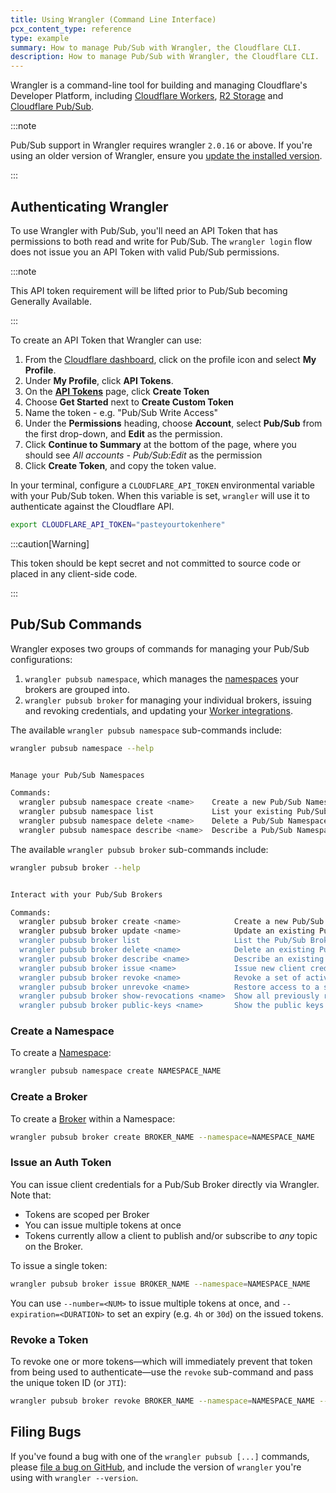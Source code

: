 ```yaml
---
title: Using Wrangler (Command Line Interface)
pcx_content_type: reference
type: example
summary: How to manage Pub/Sub with Wrangler, the Cloudflare CLI.
description: How to manage Pub/Sub with Wrangler, the Cloudflare CLI.
---
```


Wrangler is a command-line tool for building and managing Cloudflare's Developer Platform, including [Cloudflare Workers](https://workers.cloudflare.com/), [R2 Storage](/r2/) and [Cloudflare Pub/Sub](/pub-sub/).

:::note

Pub/Sub support in Wrangler requires wrangler `2.0.16` or above. If you're using an older version of Wrangler, ensure you [update the installed version](/workers/wrangler/install-and-update/#update-wrangler).

:::

## Authenticating Wrangler

To use Wrangler with Pub/Sub, you'll need an API Token that has permissions to both read and write for Pub/Sub. The `wrangler login` flow does not issue you an API Token with valid Pub/Sub permissions.

:::note

This API token requirement will be lifted prior to Pub/Sub becoming Generally Available.

:::

To create an API Token that Wrangler can use:

1. From the [Cloudflare dashboard](https://dash.cloudflare.com), click on the profile icon and select **My Profile**.
2. Under **My Profile**, click **API Tokens**.
3. On the [**API Tokens**](https://dash.cloudflare.com/profile/api-tokens) page, click **Create Token**
4. Choose **Get Started** next to **Create Custom Token**
5. Name the token - e.g. "Pub/Sub Write Access"
6. Under the **Permissions** heading, choose **Account**, select **Pub/Sub** from the first drop-down, and **Edit** as the permission.
7. Click **Continue to Summary** at the bottom of the page, where you should see _All accounts - Pub/Sub:Edit_ as the permission
8. Click **Create Token**, and copy the token value.

In your terminal, configure a `CLOUDFLARE_API_TOKEN` environmental variable with your Pub/Sub token. When this variable is set, `wrangler` will use it to authenticate against the Cloudflare API.

```sh
export CLOUDFLARE_API_TOKEN="pasteyourtokenhere"
```

:::caution[Warning]

This token should be kept secret and not committed to source code or placed in any client-side code.

:::

## Pub/Sub Commands

Wrangler exposes two groups of commands for managing your Pub/Sub configurations:

1. `wrangler pubsub namespace`, which manages the [namespaces](/pub-sub/learning/how-pubsub-works/#brokers-and-namespaces) your brokers are grouped into.
2. `wrangler pubsub broker` for managing your individual brokers, issuing and revoking credentials, and updating your [Worker integrations](/pub-sub/learning/integrate-workers/).

The available `wrangler pubsub namespace` sub-commands include:

```sh
wrangler pubsub namespace --help
```

```sh output

Manage your Pub/Sub Namespaces

Commands:
  wrangler pubsub namespace create <name>    Create a new Pub/Sub Namespace
  wrangler pubsub namespace list             List your existing Pub/Sub Namespaces
  wrangler pubsub namespace delete <name>    Delete a Pub/Sub Namespace
  wrangler pubsub namespace describe <name>  Describe a Pub/Sub Namespace
```

The available `wrangler pubsub broker` sub-commands include:

```sh
wrangler pubsub broker --help
```

```sh output

Interact with your Pub/Sub Brokers

Commands:
  wrangler pubsub broker create <name>            Create a new Pub/Sub Broker
  wrangler pubsub broker update <name>            Update an existing Pub/Sub Broker's configuration.
  wrangler pubsub broker list                     List the Pub/Sub Brokers within a Namespace
  wrangler pubsub broker delete <name>            Delete an existing Pub/Sub Broker
  wrangler pubsub broker describe <name>          Describe an existing Pub/Sub Broker.
  wrangler pubsub broker issue <name>             Issue new client credentials for a specific Pub/Sub Broker.
  wrangler pubsub broker revoke <name>            Revoke a set of active client credentials associated with the given Broker
  wrangler pubsub broker unrevoke <name>          Restore access to a set of previously revoked client credentials.
  wrangler pubsub broker show-revocations <name>  Show all previously revoked client credentials.
  wrangler pubsub broker public-keys <name>       Show the public keys used for verifying on-publish hooks and credentials for a Broker.
```

### Create a Namespace

To create a [Namespace](/pub-sub/learning/how-pubsub-works/#brokers-and-namespaces):

```sh
wrangler pubsub namespace create NAMESPACE_NAME
```

### Create a Broker

To create a [Broker](/pub-sub/learning/how-pubsub-works/#brokers-and-namespaces) within a Namespace:

```sh
wrangler pubsub broker create BROKER_NAME --namespace=NAMESPACE_NAME
```

### Issue an Auth Token

You can issue client credentials for a Pub/Sub Broker directly via Wrangler. Note that:

- Tokens are scoped per Broker
- You can issue multiple tokens at once
- Tokens currently allow a client to publish and/or subscribe to _any_ topic on the Broker.

To issue a single token:

```sh
wrangler pubsub broker issue BROKER_NAME --namespace=NAMESPACE_NAME
```

You can use `--number=<NUM>` to issue multiple tokens at once, and `--expiration=<DURATION>` to set an expiry (e.g. `4h` or `30d`) on the issued tokens.

### Revoke a Token

To revoke one or more tokens—which will immediately prevent that token from being used to authenticate—use the `revoke` sub-command and pass the unique token ID (or `JTI`):

```sh
wrangler pubsub broker revoke BROKER_NAME --namespace=NAMESPACE_NAME --jti=JTI_ONE --jti=JTI_TWO
```

## Filing Bugs

If you've found a bug with one of the `wrangler pubsub [...]` commands, please [file a bug on GitHub](https://github.com/cloudflare/workers-sdk/issues/new/choose), and include the version of `wrangler` you're using with `wrangler --version`.
